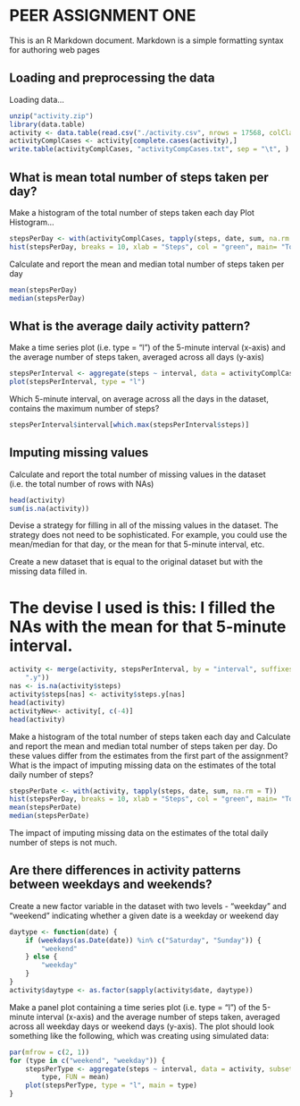 PEER ASSIGNMENT ONE
========================================================

This is an R Markdown document. Markdown is a simple formatting syntax for authoring web pages

## Loading and preprocessing the data
Loading data...


```r
unzip("activity.zip")
library(data.table)
activity <- data.table(read.csv("./activity.csv", nrows = 17568, colClasses = c("integer", "Date", "integer")))
activityComplCases <- activity[complete.cases(activity),]
write.table(activityComplCases, "activityCompCases.txt", sep = "\t", )
```

## What is mean total number of steps taken per day?

Make a histogram of the total number of steps taken each day
Plot Histogram...

```r
stepsPerDay <- with(activityComplCases, tapply(steps, date, sum, na.rm = T))
hist(stepsPerDay, breaks = 10, xlab = "Steps", col = "green", main= "Total number of steps per day")

```



Calculate and report the mean and median total number of steps taken per day

```r
mean(stepsPerDay)
median(stepsPerDay)

```


## What is the average daily activity pattern?

Make a time series plot (i.e. type = "l") of the 5-minute interval (x-axis) and the average number of steps taken, averaged across all days (y-axis)

```r
stepsPerInterval <- aggregate(steps ~ interval, data = activityComplCases, FUN = mean)
plot(stepsPerInterval, type = "l")

```

Which 5-minute interval, on average across all the days in the dataset, contains the maximum number of steps?

```r
stepsPerInterval$interval[which.max(stepsPerInterval$steps)]

```

## Imputing missing values

Calculate and report the total number of missing values in the dataset (i.e. the total number of rows with NAs)

```r
head(activity)
sum(is.na(activity))
```

Devise a strategy for filling in all of the missing values in the dataset. The strategy does not need to be sophisticated. For example, you could use the mean/median for that day, or the mean for that 5-minute interval, etc.

 Create a new dataset that is equal to the original dataset but with the missing data filled in.
 
# The devise I used is this: I filled the NAs with the mean for that 5-minute interval.

```r
activity <- merge(activity, stepsPerInterval, by = "interval", suffixes = c("", 
    ".y"))
nas <- is.na(activity$steps)
activity$steps[nas] <- activity$steps.y[nas]
head(activity)
activityNew<- activity[, c(-4)]
head(activity)
```

Make a histogram of the total number of steps taken each day and Calculate and report the mean and median total number of steps taken per day. Do these values differ from the estimates from the first part of the assignment? What is the impact of imputing missing data on the estimates of the total daily number of steps?

```r
stepsPerDate <- with(activity, tapply(steps, date, sum, na.rm = T))
hist(stepsPerDay, breaks = 10, xlab = "Steps", col = "green", main= "Total number of steps per day")
mean(stepsPerDate)
median(stepsPerDate)
```
The impact of imputing missing data on the estimates of the total daily number of steps is not much.

## Are there differences in activity patterns between weekdays and weekends?

Create a new factor variable in the dataset with two levels - "weekday" and "weekend" indicating whether a given date is a weekday or weekend day

```r
daytype <- function(date) {
    if (weekdays(as.Date(date)) %in% c("Saturday", "Sunday")) {
        "weekend"
    } else {
        "weekday"
    }
}
activity$daytype <- as.factor(sapply(activity$date, daytype))
```

Make a panel plot containing a time series plot (i.e. type = "l") of the 5-minute interval (x-axis) and the average number of steps taken, averaged across all weekday days or weekend days (y-axis). The plot should look something like the following, which was creating using simulated data:



```r
par(mfrow = c(2, 1))
for (type in c("weekend", "weekday")) {
    stepsPerType <- aggregate(steps ~ interval, data = activity, subset = activity$daytype == 
        type, FUN = mean)
    plot(stepsPerType, type = "l", main = type)
}
```

